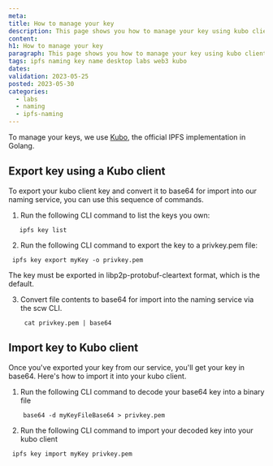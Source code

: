 ```yaml
---
meta:
title: How to manage your key
description: This page shows you how to manage your key using kubo client
content:
h1: How to manage your key
paragraph: This page shows you how to manage your key using kubo client
tags: ipfs naming key name desktop labs web3 kubo
dates:
validation: 2023-05-25
posted: 2023-05-30
categories:
  - labs
  - naming
  - ipfs-naming
---
```


To manage your keys, we use [Kubo](https://docs.ipfs.tech/install/command-line/), the official IPFS implementation in Golang.

## Export key using a Kubo client

To export your kubo client key and convert it to base64 for import into our naming service, you can use this sequence of commands.

1. Run the following CLI command to list the keys you own:

 ```
    ipfs key list
```

2. Run the following CLI command to export the key to a privkey.pem file:

 ```
  ipfs key export myKey -o privkey.pem
 ```

<Message type="important">
    The key must be exported in libp2p-protobuf-cleartext format, which is the default.
</Message>

3. Convert file contents to base64 for import into the naming service via the scw CLI.
    ```
     cat privkey.pem | base64
    ```

## Import key to Kubo client

Once you've exported your key from our service, you'll get your key in base64. Here's how to import it into your kubo client.
1. Run the following CLI command to decode your base64 key into a binary file

```
    base64 -d myKeyFileBase64 > privkey.pem
```

2. Run the following CLI command to import your decoded key into your kubo client

 ```
  ipfs key import myKey privkey.pem
 ```